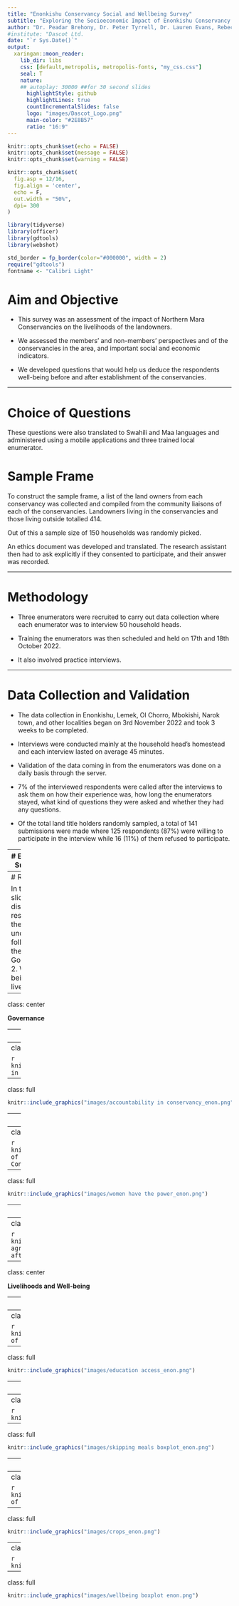```yaml
---
title: "Enonkishu Conservancy Social and Wellbeing Survey"
subtitle: "Exploring the Socioeconomic Impact of Enonkishu Conservancy on Landowners"
author: "Dr. Peadar Brehony, Dr. Peter Tyrrell, Dr. Lauren Evans, Rebecca Karimi, Rose Muiyuro, Esther Kang'ethe"
#institute: "Dascot Ltd.
date: "`r Sys.Date()`"
output:
  xaringan::moon_reader:
    lib_dir: libs
    css: [default,metropolis, metropolis-fonts, "my_css.css"]
    seal: T
    nature:
    ## autoplay: 30000 ##for 30 second slides
      highlightStyle: github
      highlightLines: true
      countIncrementalSlides: false
      logo: "images/Dascot_Logo.png"
      main-color: "#2E8B57"
      ratio: "16:9"
---
```


```r
knitr::opts_chunk$set(echo = FALSE)
knitr::opts_chunk$set(message = FALSE)
knitr::opts_chunk$set(warning = FALSE)

knitr::opts_chunk$set(
  fig.asp = 12/16,
  fig.align = 'center',
  echo = F,
  out.width = "50%",
  dpi= 300
)
```

```r
library(tidyverse)
library(officer)
library(gdtools)
library(webshot)
```

```r
std_border = fp_border(color="#000000", width = 2)
require("gdtools")
fontname <- "Calibri Light"
```


# Aim and Objective 

* This survey was an assessment of the impact of Northern Mara Conservancies  on the livelihoods of the landowners. 

* We assessed the members’ and non-members’ perspectives and  of the conservancies in the area, and important social and economic indicators. 

* We developed questions that would help us deduce the respondents well-being before and after establishment of the conservancies.

---

# Choice of Questions

These questions were also translated to Swahili and Maa languages and administered using a mobile applications and three trained local enumerator.

# Sample Frame
To construct the sample frame, a list of the land owners from each conservancy was collected and compiled from the community liaisons of each of the conservancies. Landowners living in the conservancies and those living outside totalled 414. 

Out of this a sample size of 150 households was randomly picked.

An ethics document was developed and translated. The research assistant then had to ask explicitly if they consented to participate, and their answer was recorded. 

---

# Methodology

* Three  enumerators were recruited to carry out data collection where each enumerator was to interview 50 household heads. 

* Training the enumerators was then scheduled and held on 17th and 18th October 2022. 

* It also involved practice interviews.

---

# Data Collection and Validation

* The data collection in Enonkishu, Lemek, Ol Chorro, Mbokishi, Narok town, and other localities began on 3rd November 2022 and took 3 weeks to be completed.

* Interviews were conducted mainly at the household head’s homestead and each interview lasted on average 45 minutes. 

* Validation of the data coming in from the enumerators was done on a daily basis through the server. 

* 7% of the interviewed respondents were called after the interviews to ask them on how their experience was, how long the enumerators stayed, what kind of questions they were asked and whether they had any questions.

* Of the total land title holders randomly sampled, a total of 141 submissions were made where 125 respondents (87%) were willing to participate in the interview while 16 (11%) of them refused to participate. 

---
# Executive Summary

* People generally believe that only a small number of people are in charge of making decisions.
* That they as individuals have little to no influence. 
* People are generally satisfied with the accountability and transparency of the governance.
* However, they are unsatisfied on the knowledge of where funds are spent.
* Women are perceived to have little to no power in the conservancy. 
* All members agree with the conservancy being in place.
* Majority of Enonkishu members are well educated.
* Food security has generally increased since the conservancy was put in place. 
* Everyone generally likes or strongly likes wildlife.
* Most people report a large increase in their personal well-being since the conservancy was put in place.

---
# Results

In the next slides we discuss the results of the study under the following themes:
1. Governance
2. Well-being and livelihoods


---
class: center 

**Governance**

---
class: full

```r
knitr::include_graphics("images/auth over conservancy_enon.png")
```
---
class: full

```r
knitr::include_graphics("images/inf in conservancy_enon.png")
```

---
class: full

```r
knitr::include_graphics("images/accountability in conservancy_enon.png")
```

---
class: full

```r
knitr::include_graphics("images/transparency in conservancy_enon.png")
```

---
class: full

```r
knitr::include_graphics("images/Use of Money in the Conservancy_enon.png")
```

---
class: full

```r
knitr::include_graphics("images/women have the power_enon.png")
```

---
class: full

```r
knitr::include_graphics("images/agreed_with_cons_now_enon.png")
```

---
class: full

```r
knitr::include_graphics("images/Sankey agree with cons before after_enon.png")
```

---
class: center 

**Livelihoods and Well-being**

---
class: full

```r
knitr::include_graphics("images/Leaseholder Occupations_enon.png")
```

---
class: full

```r
knitr::include_graphics("images/level of education completed_enon.png")
```

---
class: full

```r
knitr::include_graphics("images/education access_enon.png")
```

---
class: full

```r
knitr::include_graphics("images/access_to_health_enon.png")
```

---
class: full

```r
knitr::include_graphics("images/access_to_electricity_enon.png")
```

---
class: full

```r
knitr::include_graphics("images/skipping meals boxplot_enon.png")
```

---
class: full

```r
knitr::include_graphics("images/quality of life_enon.png")
```

---
class: full

```r
knitr::include_graphics("images/level of mobility_enon.png")
```

---
class: full

```r
knitr::include_graphics("images/crops_enon.png")
```

---
class: full

```r
knitr::include_graphics("images/wildlife_enon.png")
```

---
class: full

```r
knitr::include_graphics("images/wellbeing boxplot enon.png")
```
